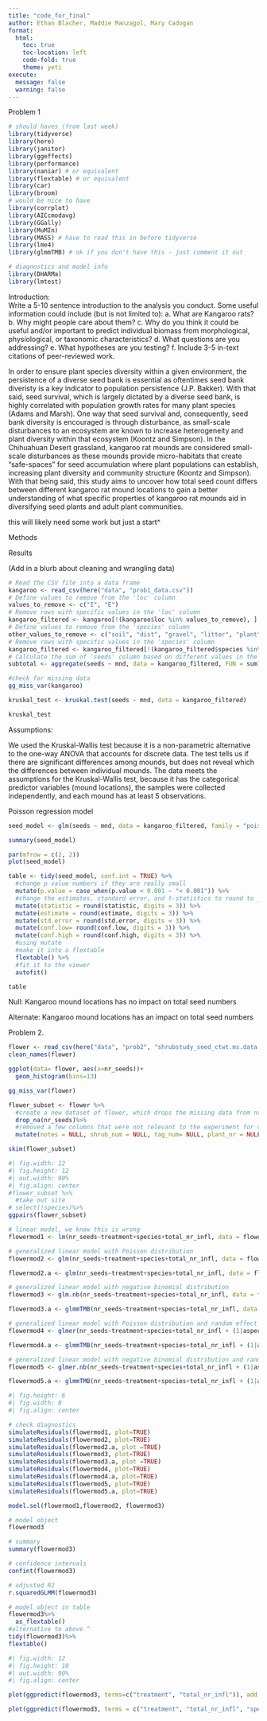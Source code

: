 ```yaml
---
title: "code_for_final"
author: Ethan Blacher, Maddie Manzagol, Mary Cadogan
format: 
  html:
    toc: true
    toc-location: left
    code-fold: true
    theme: yeti 
execute:
  message: false
  warning: false
---
```


Problem 1

```r
# should haves (from last week)
library(tidyverse)
library(here)
library(janitor)
library(ggeffects)
library(performance)
library(naniar) # or equivalent
library(flextable) # or equivalent
library(car)
library(broom)
# would be nice to have
library(corrplot)
library(AICcmodavg)
library(GGally)
library(MuMIn)
library(MASS) # have to read this in before tidyverse 
library(lme4)
library(glmmTMB) # ok if you don't have this - just comment it out

# diagnostics and model info
library(DHARMa)
library(lmtest)
```

Introduction:\
Write a 5-10 sentence introduction to the analysis you conduct. Some useful information could include (but is not limited to): a. What are Kangaroo rats? b. Why might people care about them? c. Why do you think it could be useful and/or important to predict individual biomass from morphological, physiological, or taxonomic characteristics? d. What questions are you addressing? e. What hypotheses are you testing? f. Include 3-5 in-text citations of peer-reviewed work.

In order to ensure plant species diversity within a given environment, the persistence of a diverse seed bank is essential as oftentimes seed bank diveristy is a key indicator to population persistence (J.P. Bakker). With that said, seed survival, which is largely dictated by a diverse seed bank, is highly correlated with population growth rates for many plant species (Adams and Marsh). One way that seed survival and, consequently, seed bank diversity is encouraged is through disturbance, as small-scale disturbances to an ecosystem are known to increase heterogeneity and plant diversity within that ecosystem (Koontz and Simpson). In the Chihuahuan Desert grassland, kangaroo rat mounds are considered small-scale disturbances as these mounds provide micro-habitats that create "safe-spaces" for seed accumulation where plant populations can establish, increasing plant diversity and community structure (Koontz and Simpson). With that being said, this study aims to uncover how total seed count differs between different kangaroo rat mound locations to gain a better understanding of what specific properties of kangaroo rat mounds aid in diversifying seed plants and adult plant communities.

this will likely need some work but just a start\^

Methods

Results

(Add in a blurb about cleaning and wrangling data)

```r
# Read the CSV file into a data frame
kangaroo <- read_csv(here("data", "prob1_data.csv"))
# Define values to remove from the 'loc' column
values_to_remove <- c("I", "E")
# Remove rows with specific values in the 'loc' column
kangaroo_filtered <- kangaroo[!(kangaroo$loc %in% values_to_remove), ]
# Define values to remove from the 'species' column
other_values_to_remove <- c("soil", "dist", "gravel", "litter", "plant")
# Remove rows with specific values in the 'species' column
kangaroo_filtered <- kangaroo_filtered[!(kangaroo_filtered$species %in% other_values_to_remove), ]
# Calculate the sum of 'seeds' column based on different values in the 'mnd' column
subtotal <- aggregate(seeds ~ mnd, data = kangaroo_filtered, FUN = sum) 

```

```r
#check for missing data
gg_miss_var(kangaroo)
```

```r
kruskal_test <- kruskal.test(seeds ~ mnd, data = kangaroo_filtered)

kruskal_test
```

Assumptions:

We used the Kruskal-Wallis test because it is a non-parametric alternative to the one-way ANOVA that accounts for discrete data. The test tells us if there are significant differences among mounds, but does not reveal which the differences between individual mounds. The data meets the assumptions for the Kruskal-Wallis test, because it has the categorical predictor variables (mound locations), the samples were collected independently, and each mound has at least 5 observations.


Poisson regression model

```r
seed_model <- glm(seeds ~ mnd, data = kangaroo_filtered, family = "poisson")

summary(seed_model)
```

```r
par(mfrow = c(2, 2))
plot(seed_model)
```

```r
table <- tidy(seed_model, conf.int = TRUE) %>% 
  #change p value numbers if they are really small 
  mutate(p.value = case_when(p.value < 0.001 ~ "< 0.001")) %>% 
  #change the estimates, standard error, and t-statistics to round to __ digits 
  mutate(statistic = round(statistic, digits = 3)) %>%
  mutate(estimate = round(estimate, digits = 3)) %>%
  mutate(std.error = round(std.error, digits = 3)) %>%
  mutate(conf.low= round(conf.low, digits = 3)) %>%
  mutate(conf.high = round(conf.high, digits = 3)) %>%
  #using mutate
  #make it into a flextable 
  flextable() %>% 
  #fit it to the viewer
  autofit()

table
```


Null: Kangaroo mound locations has no impact on total seed numbers

Alternate: Kangaroo mound locations has an impact on total seed numbers

Problem 2.

```r
flower <- read_csv(here("data", "prob2", "shrubstudy_seed_ctwt.ms.data.csv"))
clean_names(flower)
```

```r
ggplot(data= flower, aes(x=nr_seeds))+
  geom_histogram(bins=13)
```

```r
gg_miss_var(flower)
```


```r
flower_subset <- flower %>% 
  #create a new dataset of flower, which drops the missing data from nr_seeds because its pertinent to our study
  drop_na(nr_seeds)%>%
  #removed a few columns that were not relevant to the experiment for our purposes, mainly just ids
  mutate(notes = NULL, shrub_num = NULL, tag_num= NULL, plant_nr = NULL)
```




```r
skim(flower_subset)
```

```r
#| fig.width: 12
#| fig.height: 12
#| out.width: 90%
#| fig.align: center
#flower_subset %>%
  #take out site
# select(!species)%>%
ggpairs(flower_subset)
```

```r
# linear model, we know this is wrong
flowermod1 <- lm(nr_seeds~treatment+species+total_nr_infl, data = flower_subset)

# generalized linear model with Poisson distribution
flowermod2 <- glm(nr_seeds~treatment+species+total_nr_infl, data = flower_subset, family="poisson")

flowermod2.a <- glm(nr_seeds~treatment+species+total_nr_infl, data = flower_subset, family="poisson")

# generalized linear model with negative binomial distribution
flowermod3 <- glm.nb(nr_seeds~treatment+species+total_nr_infl, data = flower_subset)

flowermod3.a <- glmmTMB(nr_seeds~treatment+species+total_nr_infl, data = flower_subset, family = "nbinom2")

# generalized linear model with Poisson distribution and random effect of site
flowermod4 <- glmer(nr_seeds~treatment+species+total_nr_infl + (1|aspect), data = flower_subset, family = "poisson")

flowermod4.a <- glmmTMB(nr_seeds~treatment+species+total_nr_infl + (1|aspect), data = flower_subset, family = "poisson")

# generalized linear model with negative binomial distribution and random effect of site
flowermod5 <- glmer.nb(nr_seeds~treatment+species+total_nr_infl + (1|aspect), data = flower_subset)

flowermod5.a <- glmmTMB(nr_seeds~treatment+species+total_nr_infl + (1|aspect), data = flower_subset, family = "nbinom2")
```

```r
#| fig.height: 6
#| fig.width: 8
#| fig.align: center

# check diagnostics
simulateResiduals(flowermod1, plot=TRUE)
simulateResiduals(flowermod2, plot=TRUE)
simulateResiduals(flowermod2.a, plot =TRUE)
simulateResiduals(flowermod3, plot=TRUE)
simulateResiduals(flowermod3.a, plot =TRUE)
simulateResiduals(flowermod4, plot=TRUE)
simulateResiduals(flowermod4.a, plot=TRUE)
simulateResiduals(flowermod5, plot=TRUE)
simulateResiduals(flowermod5.a, plot=TRUE)
```

```r
model.sel(flowermod1,flowermod2, flowermod3)

```

```r
# model object
flowermod3

# summary 
summary(flowermod3)

# confidence intervals
confint(flowermod3)

# adjusted R2
r.squaredGLMM(flowermod3)
```

```r
# model object in table
flowermod3%>%
  as_flextable()
#alternative to above ^
tidy(flowermod3)%>%
flextable()
```

```r
#| fig.width: 12
#| fig.height: 10
#| out.width: 90%
#| fig.align: center

plot(ggpredict(flowermod3, terms=c("treatment", "total_nr_infl")), add.data = TRUE)

plot(ggpredict(flowermod3, terms = c("treatment", "total_nr_infl", "species")), add.data=TRUE)
```
